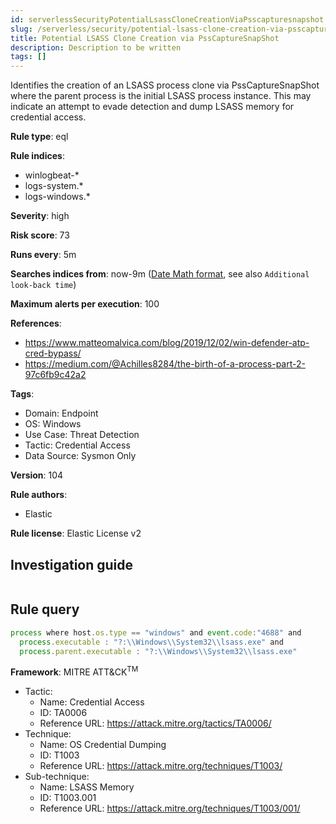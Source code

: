 ```yaml
---
id: serverlessSecurityPotentialLsassCloneCreationViaPsscapturesnapshot
slug: /serverless/security/potential-lsass-clone-creation-via-psscapturesnapshot
title: Potential LSASS Clone Creation via PssCaptureSnapShot
description: Description to be written
tags: []
---
```


<div id="potential-lsass-clone-creation-via-psscapturesnapshot"></div>

Identifies the creation of an LSASS process clone via PssCaptureSnapShot where the parent process is the initial LSASS process instance. This may indicate an attempt to evade detection and dump LSASS memory for credential access.

**Rule type**: eql

**Rule indices**: 

* winlogbeat-*
* logs-system.*
* logs-windows.*

**Severity**: high

**Risk score**: 73

**Runs every**: 5m

**Searches indices from**: now-9m ([Date Math format](((ref))/common-options.html#date-math), see also <DocLink id="serverlessSecurityRulesUiCreate" section="set-the-rules-schedule">`Additional look-back time`</DocLink>)

**Maximum alerts per execution**: 100

**References**: 

* https://www.matteomalvica.com/blog/2019/12/02/win-defender-atp-cred-bypass/
* https://medium.com/@Achilles8284/the-birth-of-a-process-part-2-97c6fb9c42a2

**Tags**: 

* Domain: Endpoint
* OS: Windows
* Use Case: Threat Detection
* Tactic: Credential Access
* Data Source: Sysmon Only

**Version**: 104

**Rule authors**: 

* Elastic

**Rule license**: Elastic License v2

## Investigation guide

```markdown

```

## Rule query

```js
process where host.os.type == "windows" and event.code:"4688" and
  process.executable : "?:\\Windows\\System32\\lsass.exe" and
  process.parent.executable : "?:\\Windows\\System32\\lsass.exe"

```

**Framework**: MITRE ATT&CK<sup>TM</sup>

* Tactic:
    * Name: Credential Access
    * ID: TA0006
    * Reference URL: https://attack.mitre.org/tactics/TA0006/
* Technique:
    * Name: OS Credential Dumping
    * ID: T1003
    * Reference URL: https://attack.mitre.org/techniques/T1003/
* Sub-technique:
    * Name: LSASS Memory
    * ID: T1003.001
    * Reference URL: https://attack.mitre.org/techniques/T1003/001/


